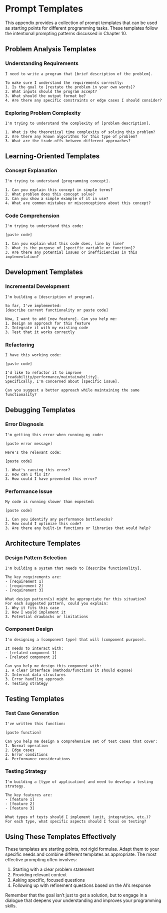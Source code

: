 # Prompt Templates

This appendix provides a collection of prompt templates that can be used as starting points for different programming tasks. These templates follow the intentional prompting patterns discussed in Chapter 10.

## Problem Analysis Templates

### Understanding Requirements

```
I need to write a program that [brief description of the problem].

To make sure I understand the requirements correctly:
1. Is the goal to [restate the problem in your own words]?
2. What inputs should the program accept?
3. What should the output format be?
4. Are there any specific constraints or edge cases I should consider?
```

### Exploring Problem Complexity

```
I'm trying to understand the complexity of [problem description].

1. What is the theoretical time complexity of solving this problem?
2. Are there any known algorithms for this type of problem?
3. What are the trade-offs between different approaches?
```

## Learning-Oriented Templates

### Concept Explanation

```
I'm trying to understand [programming concept].

1. Can you explain this concept in simple terms?
2. What problem does this concept solve?
3. Can you show a simple example of it in use?
4. What are common mistakes or misconceptions about this concept?
```

### Code Comprehension

```
I'm trying to understand this code:

[paste code]

1. Can you explain what this code does, line by line?
2. What is the purpose of [specific variable or function]?
3. Are there any potential issues or inefficiencies in this implementation?
```

## Development Templates

### Incremental Development

```
I'm building a [description of program].

So far, I've implemented:
[describe current functionality or paste code]

Now, I want to add [new feature]. Can you help me:
1. Design an approach for this feature
2. Integrate it with my existing code
3. Test that it works correctly
```

### Refactoring

```
I have this working code:

[paste code]

I'd like to refactor it to improve [readability/performance/maintainability].
Specifically, I'm concerned about [specific issue].

Can you suggest a better approach while maintaining the same functionality?
```

## Debugging Templates

### Error Diagnosis

```
I'm getting this error when running my code:

[paste error message]

Here's the relevant code:

[paste code]

1. What's causing this error?
2. How can I fix it?
3. How could I have prevented this error?
```

### Performance Issue

```
My code is running slower than expected:

[paste code]

1. Can you identify any performance bottlenecks?
2. How could I optimize this code?
3. Are there any built-in functions or libraries that would help?
```

## Architecture Templates

### Design Pattern Selection

```
I'm building a system that needs to [describe functionality].

The key requirements are:
- [requirement 1]
- [requirement 2]
- [requirement 3]

What design pattern(s) might be appropriate for this situation? 
For each suggested pattern, could you explain:
1. Why it fits this case
2. How I would implement it
3. Potential drawbacks or limitations
```

### Component Design

```
I'm designing a [component type] that will [component purpose].

It needs to interact with:
- [related component 1]
- [related component 2]

Can you help me design this component with:
1. A clear interface (methods/functions it should expose)
2. Internal data structures
3. Error handling approach
4. Testing strategy
```

## Testing Templates

### Test Case Generation

```
I've written this function:

[paste function]

Can you help me design a comprehensive set of test cases that cover:
1. Normal operation
2. Edge cases
3. Error conditions
4. Performance considerations
```

### Testing Strategy

```
I'm building a [type of application] and need to develop a testing strategy.

The key features are:
- [feature 1]
- [feature 2]
- [feature 3]

What types of tests should I implement (unit, integration, etc.)?
For each type, what specific aspects should I focus on testing?
```

## Using These Templates Effectively

These templates are starting points, not rigid formulas. Adapt them to your specific needs and combine different templates as appropriate. The most effective prompting often involves:

1. Starting with a clear problem statement
2. Providing relevant context
3. Asking specific, focused questions
4. Following up with refinement questions based on the AI's response

Remember that the goal isn't just to get a solution, but to engage in a dialogue that deepens your understanding and improves your programming skills.